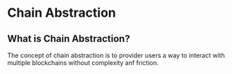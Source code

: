 # Chain Abstraction

## What is Chain Abstraction?

The concept of chain abstraction is to provider users a way to interact with multiple blockchains without complexity anf friction.

